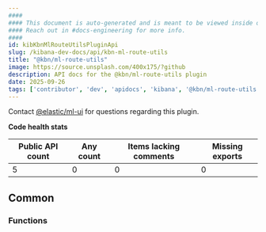 ```yaml
---
####
#### This document is auto-generated and is meant to be viewed inside our experimental, new docs system.
#### Reach out in #docs-engineering for more info.
####
id: kibKbnMlRouteUtilsPluginApi
slug: /kibana-dev-docs/api/kbn-ml-route-utils
title: "@kbn/ml-route-utils"
image: https://source.unsplash.com/400x175/?github
description: API docs for the @kbn/ml-route-utils plugin
date: 2025-09-26
tags: ['contributor', 'dev', 'apidocs', 'kibana', '@kbn/ml-route-utils']
---
```




Contact [@elastic/ml-ui](https://github.com/orgs/elastic/teams/ml-ui) for questions regarding this plugin.

**Code health stats**

| Public API count  | Any count | Items lacking comments | Missing exports |
|-------------------|-----------|------------------------|-----------------|
| 5 | 0 | 0 | 0 |

## Common

### Functions
<DocDefinitionList data={kbnMlRouteUtilsObj.common.functions}/>


